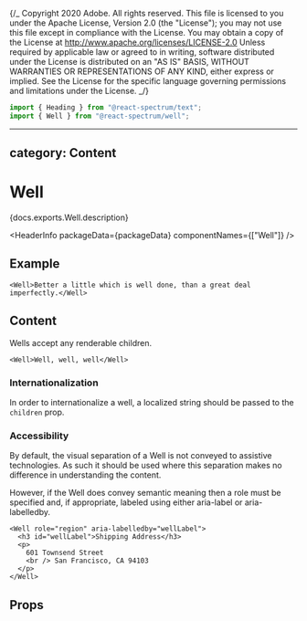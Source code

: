 {/_ Copyright 2020 Adobe. All rights reserved.
This file is licensed to you under the Apache License, Version 2.0 (the "License");
you may not use this file except in compliance with the License. You may obtain a copy
of the License at http://www.apache.org/licenses/LICENSE-2.0
Unless required by applicable law or agreed to in writing, software distributed under
the License is distributed on an "AS IS" BASIS, WITHOUT WARRANTIES OR REPRESENTATIONS
OF ANY KIND, either express or implied. See the License for the specific language
governing permissions and limitations under the License. _/}



```jsx import
import { Heading } from "@react-spectrum/text";
import { Well } from "@react-spectrum/well";
```

---

## category: Content

# Well

<PageDescription>{docs.exports.Well.description}</PageDescription>

<HeaderInfo packageData={packageData} componentNames={["Well"]} />

## Example

```tsx example
<Well>Better a little which is well done, than a great deal imperfectly.</Well>
```

## Content

Wells accept any renderable children.

```tsx example
<Well>Well, well, well</Well>
```

### Internationalization

In order to internationalize a well, a localized string should be passed to the `children` prop.

### Accessibility

By default, the visual separation of a Well is not conveyed to assistive technologies. As such it should be used where this separation makes no difference in understanding the content.

However, if the Well does convey semantic meaning then a role must be specified and, if appropriate, labeled using either aria-label or aria-labelledby.

```tsx example
<Well role="region" aria-labelledby="wellLabel">
  <h3 id="wellLabel">Shipping Address</h3>
  <p>
    601 Townsend Street
    <br /> San Francisco, CA 94103
  </p>
</Well>
```

## Props

<PropTable component={docs.exports.Well} links={docs.links} />
